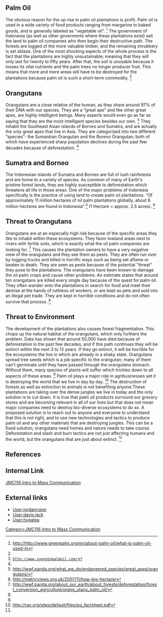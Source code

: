 {{JMC116inprogress|December 20, 2013}}


{{TOCright}}


==Palm Oil==
The obvious reason for the up rise in palm oil plantations is profit. Palm oil is used in a wide variety of food products ranging from margarine to baked goods, and is generally labeled as "vegetable oil". <ref> http://http://www.greenpalm.org/en/about-palm-oil/what-is-palm-oil-used-in</ref> The government of Indonesia (as well as other goverments where these plantations exist) sell the land to palm oil companies who then begin their destructive path. The forests are logged of the more valuable timber, and the remaining shrubbery is set ablaze. One of the most shocking aspects of the whole process is the fact that the plantations are highly unsustainable; meaning that they will only last for twenty to fifty years. 
After that, the soil is unusable because it looses its vital nutrients and the palm trees no longer producer fruit. This means that more and more areas will have to be destroyed for the plantations because palm oil is such a short-term commodity. <ref name="Saynotopalmoil"/>

==Orangutans==


Orangutans are a close relative of the human, as they share around 97% of their DNA with our species. 
They are a “great ape” and like other great apes, are highly intelligent beings. Many experts would
even go as far as saying that they are the most intelligent species besides our own. <ref name= "Saynotopalmoil">
 http://www.saynotopalmoil.com/</ref> They inhabit the 
Southeast Asian islands of Borneo and Sumatra, and are actually the only great apes that live in Asia. 
They are categorized into two different “species”- the Sumantran Orangutan and the Boreno 
Orangutan; both of which have experienced sharp population declines during the past few decades because of deforestation. <ref name="Saynotopalmoil"/>

==Sumatra and Borneo==

The Indonesian islands of Sumatra and Borneo are full of lush rainforests and are home to a variety of species. As common of many of Earth's pristine forest lands, they are  highly susceptible to deforestation which threatens all life in those areas. One of the major problems of Indonesia specifically is the practice of using land to create palm oil plantations. “Of approximately 11 million hectares of oil palm plantations globally, about 6 million hectares are found in Indonesia” <ref> 
http://wwf.panda.org/what_we_do/endangered_species/great_apes/orangutans/ </ref> (1 Hectare = approx. 2.5 acres). <ref> http://metricviews.org.uk/2007/11/how-big-hectare/ </ref>

==Threat to Orangutans==

Orangutans are at an especially high risk because of the specific areas they like to inhabit within these ecosystems. They favor lowland areas next to rivers with fertile soils, which is exactly what the oil palm companies are looking for. <ref> http://wwf.panda.org/about_our_earth/about_forests/deforestation/forest_conversion_agriculture/orang_utans_palm_oil/ </ref> This causes the plantation owners to have a very negative view of the orangutans and they see them as pests. They are often run over by logging trucks and killed in horrific ways such as being set aflame or beaten to death. They are seen as pests because of the potential "threat" they pose to the plantations. The orangutans have been known to damage the oil palm crops and cause other problems. An estimate states that around ten orangutans are killed every single day because of the quest for palm oil. They often wander onto the plantations in search for food and meet their demise at the hands of ruthless oil workers, or are  kept as pets and sold into an illegal pet trade. They are kept in horrible conditions and do not often survive that process. <ref name="Saynotopalmoil"/>

==Threat to Environment==


The development of the plantations also causes forest fragmentation. This chops up the natural habitat of the orangutans, which only furthers the problem. Data has shown that around 50,000 have died because of deforestation in the past few decades, and if this path continues they will be extinct within the next 3 to 12 years. If they go extinct, it will be horrible for the ecosystems the live in which are already in a shaky state. Orangutans spread tree seeds which is a job specific to the orangutan; many of them can't germinate until they have passed through the orangutans stomach. Without them, many species of plants will suffer which trickles down to all aspects of these areas. <ref name="Saynotopalmoil"/>
Palm oil plays a major role in agribusinesses yet it is destroying the world that we live in day by day. <ref name="factsheet"> http://ran.org/sites/default/files/po_factsheet.pdf</ref>  The destruction of forests as well as extinction to animals is not benefiting anyone.These plantations are taking over the dense jungles we live in today and the only solution is to cut down. It is true that palm oil products surround our grocery stores and are becoming relevant in all of our lives but that does not mean major companies need to destroy bio-diverse ecosystems to do so. A proposed solution is to reach out to anyone and everyone to understand that this is not right, and to use new technologies and tactics to produce palm oil and any other materials that are destroying jungles. This can be a fixed solution; orangutans need homes and nature needs to take course. Deforestation and slash and burn tactics are not just affecting humans and the world, but the orangutans that are just about extinct. <ref name="factsheet"/>

==References==
<references />

==Internal Link==
[http://www.appropedia.org/Category:JMC116_Intro_to_Mass_Communication  JMC116 Intro to Mass Communication]

== External links ==
* [[User:jordanroper]]   
* [[User:davis.jack]]
* [[User:hygatea]]

[[Category:JMC116 Intro to Mass Communication]]